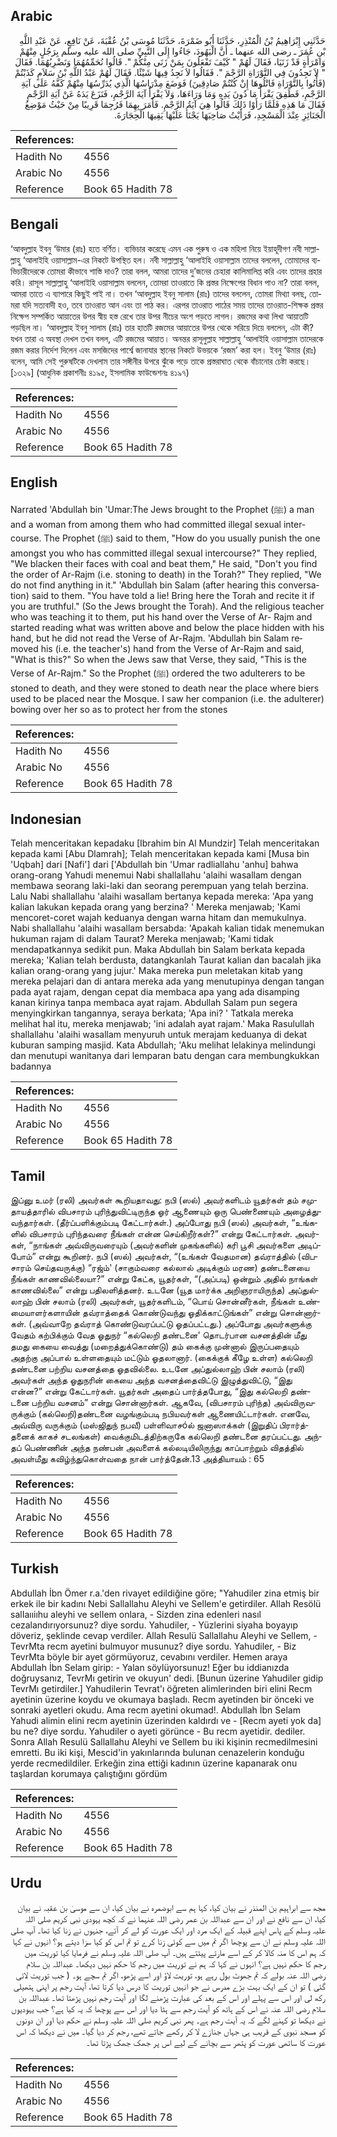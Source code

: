 ## Arabic


<div dir="rtl" lang="ar" style={{fontSize:'larger',backgroundColor:'#f8f9fa',padding:20}}>
حَدَّثَنِي إِبْرَاهِيمُ بْنُ الْمُنْذِرِ، حَدَّثَنَا أَبُو ضَمْرَةَ، حَدَّثَنَا مُوسَى بْنُ عُقْبَةَ، عَنْ نَافِعٍ، عَنْ عَبْدِ اللَّهِ بْنِ عُمَرَ ـ رضى الله عنهما ـ أَنَّ الْيَهُودَ، جَاءُوا إِلَى النَّبِيِّ صلى الله عليه وسلم بِرَجُلٍ مِنْهُمْ وَامْرَأَةٍ قَدْ زَنَيَا، فَقَالَ لَهُمْ ‏"‏ كَيْفَ تَفْعَلُونَ بِمَنْ زَنَى مِنْكُمْ ‏"‏‏.‏ قَالُوا نُحَمِّمُهُمَا وَنَضْرِبُهُمَا‏.‏ فَقَالَ ‏"‏ لاَ تَجِدُونَ فِي التَّوْرَاةِ الرَّجْمَ ‏"‏‏.‏ فَقَالُوا لاَ نَجِدُ فِيهَا شَيْئًا‏.‏ فَقَالَ لَهُمْ عَبْدُ اللَّهِ بْنُ سَلاَمٍ كَذَبْتُمْ ‏(‏فَأْتُوا بِالتَّوْرَاةِ فَاتْلُوهَا إِنْ كُنْتُمْ صَادِقِينَ‏)‏ فَوَضَعَ مِدْرَاسُهَا الَّذِي يُدَرِّسُهَا مِنْهُمْ كَفَّهُ عَلَى آيَةِ الرَّجْمِ، فَطَفِقَ يَقْرَأُ مَا دُونَ يَدِهِ وَمَا وَرَاءَهَا، وَلاَ يَقْرَأُ آيَةَ الرَّجْمِ، فَنَزَعَ يَدَهُ عَنْ آيَةِ الرَّجْمِ فَقَالَ مَا هَذِهِ فَلَمَّا رَأَوْا ذَلِكَ قَالُوا هِيَ آيَةُ الرَّجْمِ‏.‏ فَأَمَرَ بِهِمَا فَرُجِمَا قَرِيبًا مِنْ حَيْثُ مَوْضِعُ الْجَنَائِزِ عِنْدَ الْمَسْجِدِ، فَرَأَيْتُ صَاحِبَهَا يَجْنَأُ عَلَيْهَا يَقِيهَا الْحِجَارَةَ‏.‏
</div>
<div style={{backgroundColor:'#f8f9fa',padding:20, marginBottom: 10}}><table> <thead> <tr> <th>References:</th> <th></th> </tr> </thead> <tbody><tr><td>Hadith No</td><td>4556</td></tr><tr><td>Arabic No</td><td>4556</td></tr><tr><td>Reference</td><td>Book 65 Hadith 78</td></tr></tbody></table></div>

## Bengali


<div dir="ltr" lang="bn" style={{fontSize:'larger',backgroundColor:'#f8f9fa',padding:20}}>
‘আবদুল্লাহ ইবনু ‘উমার (রাঃ) হতে বর্ণিত। ব্যভিচার করেছে এমন এক পুরুষ ও এক মহিলা নিয়ে ইয়াহূদীগণ নবী সাল্লাল্লাহু ‘আলাইহি ওয়াসাল্লাম-এর নিকটে উপস্থিত হল। নবী সাল্লাল্লাহু ‘আলাইহি ওয়াসাল্লাম তাদের বললেন, তোমাদের ব্যভিচারীদেরকে তোমরা কীভাবে শাস্তি দাও? তারা বলল, আমরা তাদের দু’জনের চেহারা কালিমালিপ্ত করি এবং তাদের প্রহার করি। রাসূল সাল্লাল্লাহু ‘আলাইহি ওয়াসাল্লাম বললেন, তোমরা তাওরাতে কি প্রস্তর নিক্ষেপের বিধান পাও না? তারা বলল, আমরা তাতে এ ব্যাপারে কিছুই পাই না। তখন ‘আবদুল্লাহ ইবনু সালাম (রাঃ) তাদের বললেন, তোমরা মিথ্যা বলছ, তোমরা যদি সত্যবাদী হও, তবে তাওরাত আন এবং তা পাঠ কর। এরপর তাওরাত পাঠের সময় তাদের তাওরাত-শিক্ষক প্রস্তর নিক্ষেপ সম্পর্কিত আয়াতের উপর স্বীয় হস্ত রেখে তার উপর নীচের অংশ পড়তে লাগল। রজমের কথা লিখা আয়াতটি পড়ছিল না। ‘আবদুল্লাহ ইবনু সালাম (রাঃ) তার হাতটি রজমের আয়াতের উপর থেকে সরিয়ে দিয়ে বললেন, এটা কী? যখন তারা এ অবস্থা দেখল তখন বলল, এটি রজমের আয়াত। অনন্তর রাসূলুল্লাহ সাল্লাল্লাহু ‘আলাইহি ওয়াসাল্লাম তাদেরকে রজম করার নির্দেশ দিলেন এবং মসজিদের পার্শ্বে জানাযার স্থানের নিকটে উভয়কে ‘রজম’ করা হল। ইবনু ‘উমার (রাঃ) বলেন, আমি সেই পুরুষটিকে দেখলাম তার সঙ্গীনীর উপরে ঝুঁকে পড়ে তাকে প্রস্তরাঘাত থেকে বাঁচানোর চেষ্টা করছে। [১৩২৯] (আধুনিক প্রকাশনীঃ ৪১৯৫, ইসলামিক ফাউন্ডেশনঃ ৪১৯৭)
</div>
<div style={{backgroundColor:'#f8f9fa',padding:20, marginBottom: 10}}><table> <thead> <tr> <th>References:</th> <th></th> </tr> </thead> <tbody><tr><td>Hadith No</td><td>4556</td></tr><tr><td>Arabic No</td><td>4556</td></tr><tr><td>Reference</td><td>Book 65 Hadith 78</td></tr></tbody></table></div>

## English


<div dir="ltr" lang="en" style={{fontSize:'larger',backgroundColor:'#f8f9fa',padding:20}}>
Narrated 'Abdullah bin 'Umar:The Jews brought to the Prophet (ﷺ) a man and a woman from among them who had committed illegal sexual intercourse. The Prophet (ﷺ) said to them, "How do you usually punish the one amongst you who has committed illegal sexual intercourse?" They replied, "We blacken their faces with coal and beat them," He said, "Don't you find the order of Ar-Rajm (i.e. stoning to death) in the Torah?" They replied, "We do not find anything in it." 'Abdullah bin Salam (after hearing this conversation) said to them. "You have told a lie! Bring here the Torah and recite it if you are truthful." (So the Jews brought the Torah). And the religious teacher who was teaching it to them, put his hand over the Verse of Ar- Rajm and started reading what was written above and below the place hidden with his hand, but he did not read the Verse of Ar-Rajm. 'Abdullah bin Salam removed his (i.e. the teacher's) hand from the Verse of Ar-Rajm and said, "What is this?" So when the Jews saw that Verse, they said, "This is the Verse of Ar-Rajm." So the Prophet (ﷺ) ordered the two adulterers to be stoned to death, and they were stoned to death near the place where biers used to be placed near the Mosque. I saw her companion (i.e. the adulterer) bowing over her so as to protect her from the stones
</div>
<div style={{backgroundColor:'#f8f9fa',padding:20, marginBottom: 10}}><table> <thead> <tr> <th>References:</th> <th></th> </tr> </thead> <tbody><tr><td>Hadith No</td><td>4556</td></tr><tr><td>Arabic No</td><td>4556</td></tr><tr><td>Reference</td><td>Book 65 Hadith 78</td></tr></tbody></table></div>

## Indonesian


<div dir="ltr" lang="id" style={{fontSize:'larger',backgroundColor:'#f8f9fa',padding:20}}>
Telah menceritakan kepadaku [Ibrahim bin Al Mundzir] Telah menceritakan kepada kami [Abu Dlamrah]; Telah menceritakan kepada kami [Musa bin 'Uqbah] dari [Nafi'] dari ['Abdullah bin 'Umar radliallahu 'anhu] bahwa orang-orang Yahudi menemui Nabi shallallahu 'alaihi wasallam dengan membawa seorang laki-laki dan seorang perempuan yang telah berzina. Lalu Nabi shallallahu 'alaihi wasallam bertanya kepada mereka: 'Apa yang kalian lakukan kepada orang yang berzina? ' Mereka menjawab; 'Kami mencoret-coret wajah keduanya dengan warna hitam dan memukulnya. Nabi shallallahu 'alaihi wasallam bersabda: 'Apakah kalian tidak menemukan hukuman rajam di dalam Taurat? Mereka menjawab; 'Kami tidak mendapatkannya sedikit pun. Maka Abdullah bin Salam berkata kepada mereka; 'Kalian telah berdusta, datangkanlah Taurat kalian dan bacalah jika kalian orang-orang yang jujur.' Maka mereka pun meletakan kitab yang mereka pelajari dan di antara mereka ada yang menutupinya dengan tangan pada ayat rajam, dengan cepat dia membaca apa yang ada disamping kanan kirinya tanpa membaca ayat rajam. Abdullah Salam pun segera menyingkirkan tangannya, seraya berkata; 'Apa ini? ' Tatkala mereka melihat hal itu, mereka menjawab; 'ini adalah ayat rajam.' Maka Rasulullah shallallahu 'alaihi wasallam menyuruh untuk merajam keduanya di dekat kuburan samping masjid. Kata Abdullah; 'Aku melihat lelakinya melindungi dan menutupi wanitanya dari lemparan batu dengan cara membungkukkan badannya
</div>
<div style={{backgroundColor:'#f8f9fa',padding:20, marginBottom: 10}}><table> <thead> <tr> <th>References:</th> <th></th> </tr> </thead> <tbody><tr><td>Hadith No</td><td>4556</td></tr><tr><td>Arabic No</td><td>4556</td></tr><tr><td>Reference</td><td>Book 65 Hadith 78</td></tr></tbody></table></div>

## Tamil


<div dir="ltr" lang="ta" style={{fontSize:'larger',backgroundColor:'#f8f9fa',padding:20}}>
இப்னு உமர் (ரலி) அவர்கள் கூறியதாவது: நபி (ஸல்) அவர்களிடம் யூதர்கள் தம் சமுதாயத்தாரில் விபசாரம் புரிந்துவிட்டிருந்த ஓர் ஆணையும் ஒரு பெண்ணையும் அழைத்துவந்தார்கள். (தீர்ப்பளிக்கும்படி கேட்டார்கள்.) அப்போது நபி (ஸல்) அவர்கள், “உங்களில் விபசாரம் புரிந்தவரை நீங்கள் என்ன செய்கிறீர்கள்?” என்று கேட்டார்கள். அவர்கள், “நாங்கள் அவ்விருவரையும் (அவர்களின் முகங்களில்) கரி பூசி அவர்களை அடிப்போம்” என்று கூறினர். நபி (ஸல்) அவர்கள், “(உங்கள் வேதமான) தவ்ராத்தில் (விபசாரம் செய்தவருக்கு) “ரஜ்ம்' (சாகும்வரை கல்லால் அடிக்கும் மரண) தண்டனையை நீங்கள் காணவில்லையா?” என்று கேட்க, யூதர்கள், “(அப்படி) ஒன்றும் அதில் நாங்கள் காணவில்லை” என்று பதிலளித்தனர். உடனே (யூத மார்க்க அறிஞராயிருந்த) அப்துல்லாஹ் பின் சலாம் (ரலி) அவர்கள், யூதர்களிடம், “பொய் சொன்னீர்கள், நீங்கள் உண்மையாளர்களாயின் தவ்ராத்தைக் கொண்டுவந்து ஓதிக்காட்டுங்கள்” என்று சொன்னார்கள். (அவ்வாறே தவ்ராத் கொண்டுவரப்பட்டு ஓதப்பட்டது.) அப்போது அவர்களுக்கு வேதம் கற்பிக்கும் வேத ஓதுநர் “கல்லெறி தண்டனை' தொடர்பான வசனத்தின் மீது தமது கையை வைத்து (மறைத்துக்கொண்டு) தம் கைக்கு முன்னால் இருப்பதையும் அதற்கு அப்பால் உள்ளதையும் மட்டும் ஓதலானார். (கைக்குக் கீழே உள்ள) கல்லெறி தண்டனை பற்றிய வசனத்தை ஓதவில்லை. உடனே அப்துல்லாஹ் பின் சலாம் (ரலி) அவர்கள் அந்த ஓதுநரின் கையை அந்த வசனத்தைவிட்டு இழுத்துவிட்டு, “இது என்ன?” என்று கேட்டார்கள். யூதர்கள் அதைப் பார்த்தபோது, “இது கல்லெறி தண்டனை பற்றிய வசனம்” என்று சொன்னார்கள். ஆகவே, (விபசாரம் புரிந்த) அவ்விருவருக்கும் (கல்லெறி)தண்டனை வழங்கும்படி நபியவர்கள் ஆணையிட்டார்கள். எனவே, அவ்விரு வருக்கும் (மஸ்ஜிதுந் நபவீ) பள்ளிவாசóல் ஜனாஸாக்கள் (இறுதிப் பிரார்த்தனைக் காகச் சடலங்கள்) வைக்குமிடத்திற்கருகே கல்லெறி தண்டனை தரப்பட்டது. அந்தப் பெண்ணின் அந்த நண்பன் அவளைக் கல்லடியிலிருந்து காப்பாற்றும் விதத்தில் அவள்மீது கவிழ்ந்துகொள்வதை நான் பார்த்தேன்.13 அத்தியாயம் : 65
</div>
<div style={{backgroundColor:'#f8f9fa',padding:20, marginBottom: 10}}><table> <thead> <tr> <th>References:</th> <th></th> </tr> </thead> <tbody><tr><td>Hadith No</td><td>4556</td></tr><tr><td>Arabic No</td><td>4556</td></tr><tr><td>Reference</td><td>Book 65 Hadith 78</td></tr></tbody></table></div>

## Turkish


<div dir="ltr" lang="tr" style={{fontSize:'larger',backgroundColor:'#f8f9fa',padding:20}}>
Abdullah İbn Ömer r.a.'den rivayet edildiğine göre; "Yahudiler zina etmiş bir erkek ile bir kadını Nebi Sallallahu Aleyhi ve Sellem'e getirdiler. Allah Resölü salIaııiıhu aleyhi ve selIem onlara, - Sizden zina edenleri nasıl cezalandırıyorsunuz? diye sordu. Yahudiler, - Yüzlerini siyaha boyayıp döveriz, şeklinde cevap verdiler. Allah Resulü Sallallahu Aleyhi ve Sellem, - TevrMta recm ayetini bulmuyor musunuz? diye sordu. Yahudiler, - Biz TevrMta böyle bir ayet görmüyoruz, cevabını verdiler. Hemen araya Abdullah İbn Selam girip: - Yalan söylüyorsunuz! Eğer bu iddianızda doğruysanız, TevrMı getirin ve okuyun' dedi. [Bunun üzerine Yahudiler gidip TevrMı getirdiler.] Yahudilerin Tevrat'ı öğreten alimlerinden biri elini Recm ayetinin üzerine koydu ve okumaya başladı. Recm ayetinden bir önceki ve sonraki ayetleri okudu. Ama recm ayetini okumad!. Abdullah İbn Selam Yahudi alimin elini recm ayetinin üzerinden kaldırdı ve - [Recm ayeti yok da] bu ne? diye sordu. Yahudiler o ayeti görünce - Bu recm ayetidir. dediler. Sonra Allah Resulü Sallallahu Aleyhi ve Sellem bu iki kişinin recmedilmesini emretti. Bu iki kişi, Mescid'in yakınlarında bulunan cenazelerin konduğu yerde recmedildiler. Erkeğin zina ettiği kadının üzerine kapanarak onu taşlardan korumaya çalıştığını gördüm
</div>
<div style={{backgroundColor:'#f8f9fa',padding:20, marginBottom: 10}}><table> <thead> <tr> <th>References:</th> <th></th> </tr> </thead> <tbody><tr><td>Hadith No</td><td>4556</td></tr><tr><td>Arabic No</td><td>4556</td></tr><tr><td>Reference</td><td>Book 65 Hadith 78</td></tr></tbody></table></div>

## Urdu


<div dir="rtl" lang="ur" style={{fontSize:'larger',backgroundColor:'#f8f9fa',padding:20}}>
مجھ سے ابراہیم بن المنذر نے بیان کیا، کہا ہم سے ابوضمرہ نے بیان کیا، ان سے موسیٰ بن عقبہ نے بیان کیا، ان سے نافع نے اور ان سے عبداللہ بن عمر رضی اللہ عنہما نے کہ کچھ یہودی نبی کریم صلی اللہ علیہ وسلم کے پاس اپنے قبیلہ کے ایک مرد اور ایک عورت کو لے کر آئے، جنہوں نے زنا کیا تھا۔ آپ صلی اللہ علیہ وسلم نے ان سے پوچھا اگر تم میں سے کوئی زنا کرے تو تم اس کو کیا سزا دیتے ہو؟ انہوں نے کہا کہ ہم اس کا منہ کالا کر کے اسے مارتے پیٹتے ہیں۔ آپ صلی اللہ علیہ وسلم نے فرمایا کیا توریت میں رجم کا حکم نہیں ہے؟ انہوں نے کہا کہ ہم نے توریت میں رجم کا حکم نہیں دیکھا۔ عبداللہ بن سلام رضی اللہ عنہ بولے کہ تم جھوٹ بول رہے ہو، توریت لاؤ اور اسے پڑھو، اگر تم سچے ہو۔ ( جب توریت لائی گئی ) تو ان کے ایک بہت بڑے مدرس نے جو انہیں توریت کا درس دیا کرتا تھا، آیت رجم پر اپنی ہتھیلی رکھ لی اور اس سے پہلے اور اس کے بعد کی عبارت پڑھنے لگا اور آیت رجم نہیں پڑھتا تھا۔ عبداللہ بن سلام رضی اللہ عنہ نے اس کے ہاتھ کو آیت رجم سے ہٹا دیا اور اس سے پوچھا کہ یہ کیا ہے؟ جب یہودیوں نے دیکھا تو کہنے لگے کہ یہ آیت رجم ہے۔ پھر نبی کریم صلی اللہ علیہ وسلم نے حکم دیا اور ان دونوں کو مسجد نبوی کے قریب ہی جہاں جنازے لا کر رکھے جاتے تھے، رجم کر دیا گیا۔ میں نے دیکھا کہ اس عورت کا ساتھی عورت کو پتھر سے بچانے کے لیے اس پر جھک جھک پڑتا تھا۔
</div>
<div style={{backgroundColor:'#f8f9fa',padding:20, marginBottom: 10}}><table> <thead> <tr> <th>References:</th> <th></th> </tr> </thead> <tbody><tr><td>Hadith No</td><td>4556</td></tr><tr><td>Arabic No</td><td>4556</td></tr><tr><td>Reference</td><td>Book 65 Hadith 78</td></tr></tbody></table></div>